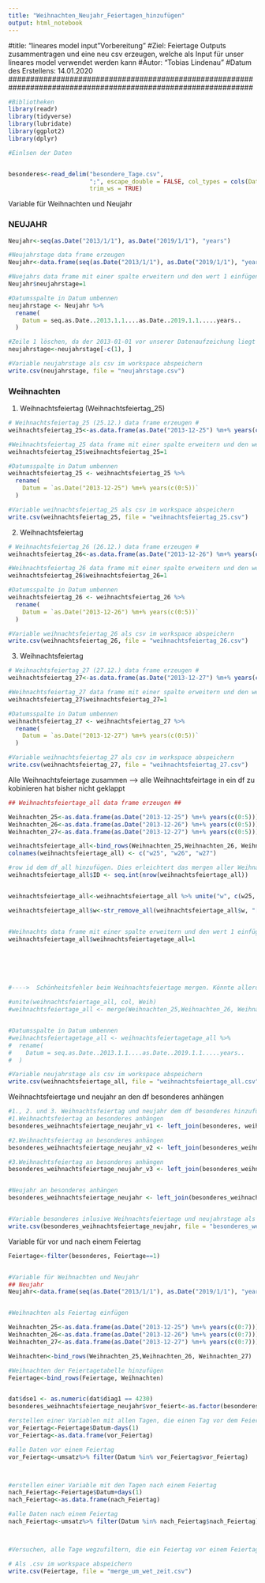 ```yaml
---
title: "Weihnachten_Neujahr_Feiertagen_hinzufügen"
output: html_notebook
---
```


##############################################################################################################
#title: "lineares model input "Vorbereitung"
#Ziel: Feiertage Outputs zusammentragen und eine neu csv erzeugen, welche als Input für unser lineares model verwendet werden kann
#Autor: "Tobias Lindenau"
#Datum des Erstellens: 14.01.2020
################################################################################################################

```r
#Bibliotheken
library(readr)
library(tidyverse)
library(lubridate)
library(ggplot2)
library(dplyr)

#Einlsen der Daten


besonderes<-read_delim("besondere_Tage.csv", 
                       ";", escape_double = FALSE, col_types = cols(Datum = col_date(format = "%d.%m.%Y")), 
                       trim_ws = TRUE)


```


############## Variable für Weihnachten und Neujahr #########################

### NEUJAHR ###
```r

Neujahr<-seq(as.Date("2013/1/1"), as.Date("2019/1/1"), "years")

#Neujahrstage data frame erzeugen
Neujahr<-data.frame(seq(as.Date("2013/1/1"), as.Date("2019/1/1"), "years"))

#Nuejahrs data frame mit einer spalte erweitern und den wert 1 einfügen
Neujahr$neujahrstage=1

#Datumsspalte in Datum umbennen
neujahrstage <- Neujahr %>% 
  rename(
    Datum = seq.as.Date..2013.1.1....as.Date..2019.1.1.....years..
  )

#Zeile 1 löschen, da der 2013-01-01 vor unserer Datenaufzeichung liegt
neujahrstage<-neujahrstage[-c(1), ]

#Variable neujahrstage als csv im workspace abspeichern
write.csv(neujahrstage, file = "neujahrstage.csv")


```


### Weihnachten ###

1. Weihnachtsfeiertag (Weihnachtsfeiertag_25)
```r
# Weihnachtsfeiertag_25 (25.12.) data frame erzeugen #
weihnachtsfeiertag_25<-as.data.frame(as.Date("2013-12-25") %m+% years(c(0:5))) # geändert da 2019-12-25 nicht mehr auf unsere Daten zutrifft

#Weihnachtsfeiertag_25 data frame mit einer spalte erweitern und den wert 1 einfügen
weihnachtsfeiertag_25$weihnachtsfeiertag_25=1

#Datumsspalte in Datum umbennen
weihnachtsfeiertag_25 <- weihnachtsfeiertag_25 %>% 
  rename(
    Datum = `as.Date("2013-12-25") %m+% years(c(0:5))`
  )

#Variable weihnachtsfeiertag_25 als csv im workspace abspeichern
write.csv(weihnachtsfeiertag_25, file = "weihnachtsfeiertag_25.csv")
```

2. Weihnachtsfeiertag
```r
# Weihnachtsfeiertag_26 (26.12.) data frame erzeugen #
weihnachtsfeiertag_26<-as.data.frame(as.Date("2013-12-26") %m+% years(c(0:5)))

#Weihnachtsfeiertag_26 data frame mit einer spalte erweitern und den wert 1 einfügen
weihnachtsfeiertag_26$weihnachtsfeiertag_26=1

#Datumsspalte in Datum umbennen
weihnachtsfeiertag_26 <- weihnachtsfeiertag_26 %>% 
  rename(
    Datum = `as.Date("2013-12-26") %m+% years(c(0:5))`
  )

#Variable weihnachtsfeiertag_26 als csv im workspace abspeichern
write.csv(weihnachtsfeiertag_26, file = "weihnachtsfeiertag_26.csv")
```

3. Weihnachtsfeiertag
```r
# Weihnachtsfeiertag_27 (27.12.) data frame erzeugen #
weihnachtsfeiertag_27<-as.data.frame(as.Date("2013-12-27") %m+% years(c(0:5)))

#Weihnachtsfeiertag_27 data frame mit einer spalte erweitern und den wert 1 einfügen
weihnachtsfeiertag_27$weihnachtsfeiertag_27=1

#Datumsspalte in Datum umbennen
weihnachtsfeiertag_27 <- weihnachtsfeiertag_27 %>% 
  rename(
    Datum = `as.Date("2013-12-27") %m+% years(c(0:5))`
  )

#Variable weihnachtsfeiertag_27 als csv im workspace abspeichern
write.csv(weihnachtsfeiertag_27, file = "weihnachtsfeiertag_27.csv")
```


Alle Weihnachtsfeiertage zusammen
--> alle Weihnachtsfeirtage in ein df zu kobinieren hat bisher nicht geklappt
```r
## Weihnachtsfeiertage_all data frame erzeugen ##

Weihnachten_25<-as.data.frame(as.Date("2013-12-25") %m+% years(c(0:5)))
Weihnachten_26<-as.data.frame(as.Date("2013-12-26") %m+% years(c(0:5)))
Weihnachten_27<-as.data.frame(as.Date("2013-12-27") %m+% years(c(0:5)))

weihnachtsfeiertage_all<-bind_rows(Weihnachten_25,Weihnachten_26, Weihnachten_27)
colnames(weihnachtsfeiertage_all) <- c("w25", "w26", "w27")

#row id dem df_all hinzufügen. Dies erleichtert das mergen aller Weihnachtsfeiertage in eine df 
weihnachtsfeiertage_all$ID <- seq.int(nrow(weihnachtsfeiertage_all))


weihnachtsfeiertage_all<-weihnachtsfeiertage_all %>% unite("w", c(w25, w26,w27),  na.rm =FALSE, remove = FALSE)

weihnachtsfeiertage_all$w<-str_remove_all(weihnachtsfeiertage_all$w, "[NA_]")


#Weihnachts data frame mit einer spalte erweitern und den wert 1 einfügen
weihnachtsfeiertage_all$weihnachtsfeiertagetage_all=1






#---->  Schönheitsfehler beim Weihnachtsfeiertage mergen. Könnte allerdings trozdem genutz werden

#unite(weihnachtsfeiertage_all, col, Weih)
#weihnachtsfeiertage_all <- merge(Weihnachten_25,Weihnachten_26, Weihnachten_27,by="ID")


#Datumsspalte in Datum umbennen
#weihnachtsfeiertagetage_all <- weihnachtsfeiertagetage_all %>% 
#  rename(
#    Datum = seq.as.Date..2013.1.1....as.Date..2019.1.1.....years..
#  )

#Variable neujahrstage als csv im workspace abspeichern
write.csv(weihnachtsfeiertage_all, file = "weihnachtsfeiertage_all.csv")

```


Weihnachtsfeiertage und neujahr an den df besonderes anhängen
```r

#1., 2. und 3. Weihnachtsfeiertag und neujahr dem df besonderes hinzufügen
#1.Weihnachtsfeiertag an besonderes anhängen
besonderes_weihnachtsfeiertage_neujahr_v1 <- left_join(besonderes, weihnachtsfeiertag_25, by="Datum")

#2.Weihnachtsfeiertag an besonderes anhängen
besonderes_weihnachtsfeiertage_neujahr_v2 <- left_join(besonderes_weihnachtsfeiertage_neujahr_v1, weihnachtsfeiertag_26, by="Datum")

#3.Weihnachtsfeiertag an besonderes anhängen
besonderes_weihnachtsfeiertage_neujahr_v3 <- left_join(besonderes_weihnachtsfeiertage_neujahr_v2, weihnachtsfeiertag_27, by="Datum")


#Neujahr an besonderes anhängen
besonderes_weihnachtsfeiertage_neujahr <- left_join(besonderes_weihnachtsfeiertage_neujahr_v3, neujahrstage, by="Datum")


#Variable besonderes inlusive Weihnachtsfeiertage und neujahrstage als csv im workspace abspeichern
write.csv(besonderes_weihnachtsfeiertage_neujahr, file = "besonderes_weihnachtsfeiertage_neujahr.csv")
```

Variable für vor und nach einem Feiertag
```r
Feiertage<-filter(besonderes, Feiertage==1)


#Variable für Weihnachten und Neujahr
## Neujahr
Neujahr<-data.frame(seq(as.Date("2013/1/1"), as.Date("2019/1/1"), "years"))


#Weihnachten als Feiertag einfügen 

Weihnachten_25<-as.data.frame(as.Date("2013-12-25") %m+% years(c(0:7)))
Weihnachten_26<-as.data.frame(as.Date("2013-12-26") %m+% years(c(0:7)))
Weihnachten_27<-as.data.frame(as.Date("2013-12-27") %m+% years(c(0:7)))

Weihnachten<-bind_rows(Weihnachten_25,Weihnachten_26, Weihnachten_27)

#Weihnachten der Feiertagetabelle hinzufügen
Feiertage<-bind_rows(Feiertage, Weihnachten)


dat$dse1 <- as.numeric(dat$diag1 == 4230)
besonderes_weihnachtsfeiertage_neujahr$vor_feiert<-as.factor(besonderes_weihnachtsfeiertage_neujahr$Feiertage == 1)

#erstellen einer Variablen mit allen Tagen, die einen Tag vor dem Feiertag sind
vor_Feiertag<-Feiertage$Datum-days(1) 
vor_Feiertag<-as.data.frame(vor_Feiertag)

#alle Daten vor einem Feiertag
vor_Feiertag<-umsatz%>% filter(Datum %in% vor_Feiertag$vor_Feiertag)



#erstellen einer Variable mit den Tagen nach einem Feiertag
nach_Feiertag<-Feiertage$Datum+days(1)
nach_Feiertag<-as.data.frame(nach_Feiertag)

#alle Daten nach einem Feiertag
nach_Feiertag<-umsatz%>% filter(Datum %in% nach_Feiertag$nach_Feiertag)



#Versuchen, alle Tage wegzufiltern, die ein Feiertag vor einem Feiertag sind

# Als .csv im workspace abspeichern
write.csv(Feiertage, file = "merge_um_wet_zeit.csv")

```

